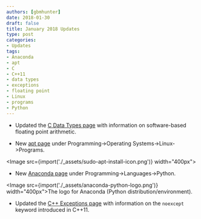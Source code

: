 ```yaml
---
authors: [gbmhunter]
date: 2018-01-30
draft: false
title: January 2018 Updates
type: post
categories:
- Updates
tags:
- Anaconda
- apt
- C
- C++11
- data types
- exceptions
- floating point
- Linux
- programs
- Python
---
```




* Updated the [C Data Types page](/programming/languages/c/data-types) with information on software-based floating point arithmetic.  

* New [apt page](/programming/operating-systems/linux/programs/apt) under Programming->Operating Systems->Linux->Programs.  


<Image src={import('./_assets/sudo-apt-install-icon.png')} width="400px"></Image>

* New [Anaconda page](/programming/languages/python/anaconda) under Programming->Languages->Python.


<Image src={import('./_assets/anaconda-python-logo.png')} width="400px">The logo for Anaconda (Python distribution/environment).</Image>

* Updated the [C++ Exceptions page](/programming/languages/c-plus-plus/exceptions) with information on the `noexcept` keyword introduced in C++11.

